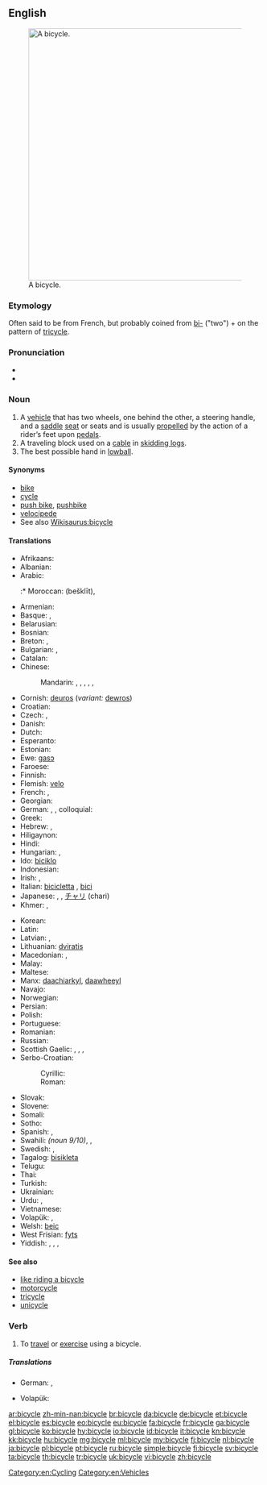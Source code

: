 ==English==

{{wikipedia}}
[[File:Bycicle diagram.svg|thumb|500px|right|A bicycle.]]

===Etymology===
Often said to be from French, but probably coined from [[bi-]] ("two") + {{etyl|grc|en}} {{term|κύκλος||circle, wheel|tr=kuklos|lang=grc|sc=polytonic}} on the pattern of [[tricycle]].

===Pronunciation===
* {{audio|en-us-bicycle.ogg|Audio (US)}}
* {{audio|En-uk-a bicycle.ogg|Audio (UK)}}

===Noun===
{{en-noun}}

# A [[vehicle]] that has two wheels, one behind the other, a steering handle, and a [[saddle]] [[seat]] or seats and is usually [[propel]]led by the action of a rider’s feet upon [[pedal]]s.
# A traveling block used on a [[cable]] in [[skidding logs]].
# The best possible hand in [[lowball]].

====Synonyms====
* [[bike]] {{qualifier|colloquial}}
* [[cycle]]
* [[push bike]], [[pushbike]]
* [[velocipede]]
* See also [[Wikisaurus:bicycle]]

====Translations====
{{trans-top|vehicle}}
* Afrikaans: {{t-|af|fiets|xs=Afrikaans}}
* Albanian: {{t+|sq|biçikletë|f|xs=Albanian}}
* Arabic: {{t|ar|دراجة|f|tr=darraaja}}
*:* Moroccan: {{Arab|[[بشكليت]]}} (bešklīt), {{tø|ary|بشكليطة|tr=bišklīṭa|sc=Arab}}
* Armenian: {{t-|hy|հեծանիվ|tr=heçaniv}}
* Basque: {{t|eu|txirrindu}}, {{t|eu|bizikleta}}
* Belarusian: {{t|be|ровар|m|tr=róvar|xs=Belarusian}}
* Bosnian: {{t-|bs|bicikl|m}}
* Breton: {{t-|br|bisiklet|m|xs=Breton}}, {{t-|br|marc'h-houarn|m|xs=Breton}}
* Bulgarian: {{t+|bg|колело|n|tr=kolelo}}, {{t+|bg|велосипед|m|tr=velosipéd}}
* Catalan: {{t+|ca|bicicleta|m}}
* Chinese:
*: Mandarin: {{t-|cmn|自行車|sc=Hani}}, {{t-|cmn|自行车|tr=zìxíngchē|sc=Hani}}, {{qualifier|Taiwan}} {{t-|cmn|腳踏車|sc=Hani}}, {{t-|cmn|脚踏车|tr=jiǎotàchē|sc=Hani}}, {{t|cmn|單車|tr=regional|sc=Hani}}, {{t|cmn|单车|tr=dānchē|sc=Hani}}
* Cornish: [[deuros]] (''variant:'' [[dewros]])
* Croatian: {{t+|hr|bicikl|m|alt=bicìkl}}
* Czech: {{t+|cs|kolo|n}}, {{t|cs|jizdní kolo|n}}
* Danish: {{t+|da|cykel|c}}
* Dutch: {{t+|nl|fiets|m}}
* Esperanto: {{t-|eo|biciklo}}
* Estonian: {{t+|et|jalgratas}}
* Ewe: [[gasɔ]]
* Faroese: {{t|fo|súkkla|f}}
* Finnish: {{t+|fi|polkupyörä}}
* Flemish: [[velo]] {{m}}
* French: {{t+|fr|bicyclette|f}}, {{t+|fr|vélo|m}}
* Georgian: {{t|ka|ველოსიპედი|sc=Geor}}
* German: {{t+|de|Fahrrad|n}}, {{t+|de|Velo|n}} {{qualifier|Switzerland}}, colloquial: {{t-|de|Drahtesel|m}}
* Greek: {{t+|el|ποδήλατο|n|tr=podílato}}
* Hebrew: {{t+|he|אופניים|m|p|alt=אוֹפַנַּיִם|tr=ofanáyim}}, {{t-|he|זוג אופניים|m|alt=זוּג אוֹפַנַּיִם|tr=zug ofanáyim}}
* Hiligaynon: {{tø|hil|bisikleta}}
* Hindi: {{t+|hi|साइकिल|f|tr=sā'ikil|xs=Hindi}}
* Hungarian: {{t+|hu|kerékpár}}, {{t+|hu|bicikli}}
* Ido: [[biciklo]]
* Indonesian: {{t+|id|sepeda|xs=Indonesian}}
* Irish: {{t+|ga|rothar|m|xs=Irish}}, {{t|ga|rothair|p}}
* Italian: [[bicicletta#Italian|bicicletta]] {{f}}, [[bici#Italian|bici]] {{f}} {{qualifier|informal}}
* Japanese: {{t+|ja|自転車|tr=じてんしゃ, jiténsha}},  {{qualifier|colloquial}} {{t|ja|チャリンコ|tr=charinko}},  {{qualifier|abbreviation}} [[チャリ]] (chari)
* Khmer: {{t-|km|កង់|tr=gong|sc=Khmr|xs=Khmer}}, {{t-|km|រទេះកង់|tr=radtayh gong|sc=Khmr|xs=Khmer}}
{{trans-mid}}
* Korean: {{t+|ko|자전거|tr=jajeongeo|sc=Hang}}
* Latin: {{t|la|birota|f}}
* Latvian: {{t|lv|velosipēds|xs=Latvian}}, {{t|lv|divritenis|xs=Latvian}}
* Lithuanian: [[dviratis]] {{m}}
* Macedonian: {{t-|mk|велосипед|m|tr=velosipéd}}, {{qualifier|colloq.}} {{t-|mk|точак|m|tr=tóčak}}
* Malay: {{t+|ms|basikal|xs=Malay}}
* Maltese: {{t-|mt|rota|xs=Maltese}}
* Manx: [[daachiarkyl]], [[daawheeyl]]
* Navajo: {{tø|nv|dziʼizí}}
* Norwegian: {{t+|no|sykkel|m}}
* Persian: {{t+|fa|دوچرخه|tr=do-čarxe|xs=Persian}}
* Polish: {{t+|pl|rower|m}}
* Portuguese: {{t+|pt|bicicleta|f}}
* Romanian: {{t+|ro|bicicletă|f}}
* Russian: {{t+|ru|велосипед|m|tr=velosipéd}}
* Scottish Gaelic: {{t-|gd|baidhsagal|m|xs=Scottish Gaelic}}, {{t-|gd|rothair|m|xs=Scottish Gaelic}}, {{t-|gd|rothar dà-chuibhleach|m|xs=Scottish Gaelic}}, {{qualifier|colloquial}} {{t-|gd|baic|m|xs=Scottish Gaelic}}
* Serbo-Croatian:
*: Cyrillic: {{t|sh|бицикл|m}}
*: Roman: {{t|sh|bicikl|m}}
* Slovak: {{t|sk|bicykel|m}}
* Slovene: {{t+|sl|kolo|n}}
* Somali: {{t+|so|baskiil|m}}
* Sotho: {{t|st|baesekele|xs=Sotho}}
* Spanish: {{t+|es|bicicleta|f}}, {{t-|es|bici|f}} {{qualifier|informal}}
* Swahili: {{t|sw|baisikeli}} ''(noun 9/10)'', {{t|sw|baiskeli}}, {{t|sw|baiskili}}
* Swedish: {{t+|sv|cykel|c}}, {{t+|sv|tvåhjuling|c}}
* Tagalog: [[bisikleta]]
* Telugu: {{t|te|సైకిలు|tr=saikilu}}
* Thai: {{t-|th|จักรยาน|tr=jàk-grà-yaan}}
* Turkish: {{t+|tr|bisiklet}}
* Ukrainian: {{t-|uk|велосипед|m|tr=velosypéd|xs=Ukrainian}}
* Urdu: {{t-|ur|سائیکل|f|tr=sā'ikil|xs=Urdu}}, {{t-|ur|بائیسکل|f|tr=bā'īsikal|xs=Urdu}}
* Vietnamese: {{t+|vi|xe đạp|xs=Vietnamese}}
* Volapük: {{t+|vo|saikul|xs=Volapük}}, {{qualifier|obsolete}} {{t|vo|telaluib}}
* Welsh: [[beic]] {{m}}
* West Frisian: [[fyts]]
* Yiddish: {{t-|yi|ביציקל|m|tr=bitsíkl|xs=Yiddish}}, {{t-|yi|ראָווער|m|tr=róver|xs=Yiddish}}, {{t-|yi|וועלאָסיפּעד|m|tr=velosipéd|xs=Yiddish}}, {{t-|yi|ביציקלעט|m|tr=bitsiklét|xs=Yiddish}}
{{trans-bottom}}

====See also====
* [[like riding a bicycle]]
* [[motorcycle]]
* [[tricycle]]
* [[unicycle]]

===Verb===
{{en-verb|bicycl|es}}

# To [[travel]] or [[exercise]] using a bicycle.

=====Translations=====
{{trans-top|to bicycle}}
* German: {{t+|de|Rad fahren}}, {{qualifier|colloquial}} {{t+|de|radeln}}
{{trans-mid}}
* Volapük: {{t+|vo|saikulön}}
{{trans-bottom}}

[[Category:en:Cycling]]
[[Category:en:Vehicles]]

[[ar:bicycle]]
[[zh-min-nan:bicycle]]
[[br:bicycle]]
[[da:bicycle]]
[[de:bicycle]]
[[et:bicycle]]
[[el:bicycle]]
[[es:bicycle]]
[[eo:bicycle]]
[[eu:bicycle]]
[[fa:bicycle]]
[[fr:bicycle]]
[[ga:bicycle]]
[[gl:bicycle]]
[[ko:bicycle]]
[[hy:bicycle]]
[[io:bicycle]]
[[id:bicycle]]
[[it:bicycle]]
[[kn:bicycle]]
[[kk:bicycle]]
[[hu:bicycle]]
[[mg:bicycle]]
[[ml:bicycle]]
[[my:bicycle]]
[[fj:bicycle]]
[[nl:bicycle]]
[[ja:bicycle]]
[[pl:bicycle]]
[[pt:bicycle]]
[[ru:bicycle]]
[[simple:bicycle]]
[[fi:bicycle]]
[[sv:bicycle]]
[[ta:bicycle]]
[[th:bicycle]]
[[tr:bicycle]]
[[uk:bicycle]]
[[vi:bicycle]]
[[zh:bicycle]]